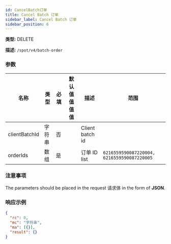 ```yaml
---
id: CancelBatch订单
title: Cancel Batch 订单
sidebar_label: Cancel Batch 订单
sidebar_position: 6
---
```


**类型:** DELETE

**描述:** `/spot/v4/batch-order`

### 参数

| 名称 | 类型 | 必填 | 默认值值值值 | 描述 | 范围 |
| --- | --- | --- | --- | --- | --- |
| clientBatchId | 字符串 | 否 |  | Client batch id |  |
| orderIds | 数组 | 是 |  | 订单 ID list | `6216559590087220004, 6216559590087220005` |

### 注意事项

The parameters should be placed in the request 请求体 in the form of **JSON**.

### 响应示例

```json title="Response"
{
  "rc": 0,
  "mc": "字符串",
  "ma": [{}],
  "result": {}
}
```
